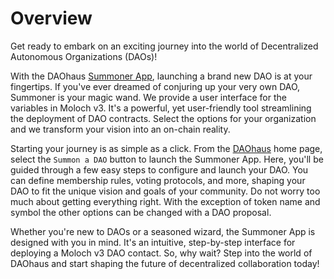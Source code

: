 # Overview

Get ready to embark on an exciting journey into the world of Decentralized Autonomous Organizations (DAOs)!

With the DAOhaus [Summoner App](https://summon.daohaus.club/), launching a brand new DAO is at your fingertips. If you've ever dreamed of conjuring up your very own DAO, Summoner is your magic wand. We provide a user interface for the variables in Moloch v3. It's a powerful, yet user-friendly tool streamlining the deployment of DAO contracts. Select the options for your organization and we transform your vision into an on-chain reality.

Starting your journey is as simple as a click. From the [DAOhaus](https://daohaus.club/) home page, select the `Summon a DAO` button to launch the Summoner App. Here, you'll be guided through a few easy steps to configure and launch your DAO. You can define membership rules, voting protocols, and more, shaping your DAO to fit the unique vision and goals of your community. Do not worry too much about getting everything right. With the exception of token name and symbol the other options can be changed with a DAO proposal.

Whether you're new to DAOs or a seasoned wizard, the Summoner App is designed with you in mind. It's an intuitive, step-by-step interface for deploying a Moloch v3 DAO contact. So, why wait? Step into the world of DAOhaus and start shaping the future of decentralized collaboration today!
